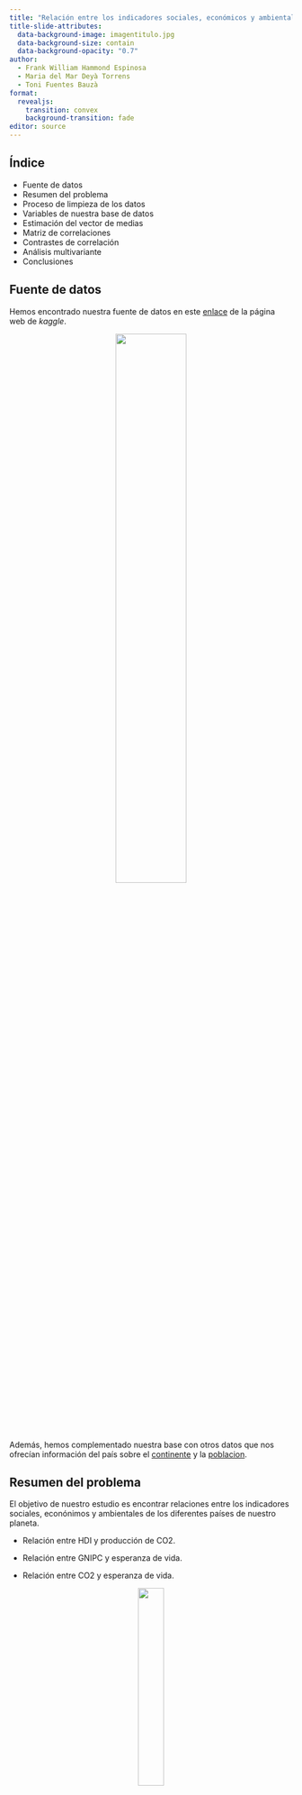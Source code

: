 ```yaml
---
title: "Relación entre los indicadores sociales, económicos y ambientales alrededor del mundo"
title-slide-attributes:
  data-background-image: imagentitulo.jpg
  data-background-size: contain
  data-background-opacity: "0.7"
author:
  - Frank William Hammond Espinosa
  - Maria del Mar Deyà Torrens
  - Toni Fuentes Bauzà
format: 
  revealjs:
    transition: convex
    background-transition: fade
editor: source
---
```


## Índice

-   Fuente de datos
-   Resumen del problema
-   Proceso de limpieza de los datos
-   Variables de nuestra base de datos
-   Estimación del vector de medias
-   Matriz de correlaciones
-   Contrastes de correlación
-   Análisis multivariante
-   Conclusiones

## Fuente de datos

Hemos encontrado nuestra fuente de datos en este [enlace](https://www.kaggle.com/datasets/toriqulstu/global-socio-economic-and-environmental-indicators) de la página web de *kaggle*.

::: {style="text-align:center;"}
![](imagen1.png){width="50%"}
:::

Además, hemos complementado nuestra base con otros datos que nos ofrecían información del país sobre el [continente](https://www.kaggle.com/datasets/statchaitya/country-to-continent) y la [poblacion](https://ourworldindata.org/explorers/population-and-demography).

## Resumen del problema

El objetivo de nuestro estudio es encontrar relaciones entre los indicadores sociales, econónimos y ambientales de los diferentes países de nuestro planeta.

-   Relación entre HDI y producción de CO2.

-   Relación entre GNIPC y esperanza de vida.

-   Relación entre CO2 y esperanza de vida.

::: {style="text-align:center;"}
![](imagen2.jpg){width="30%"}
:::


## Proceso de limpieza de los datos

::: {style="text-align:center;"}
![](imagen3.jpg){width="40%"}
:::

-   Hemos juntado las 6 tablas usando la función *left_join* gracias a la clave primaria *ISO3*.
-   Hemos convertido las variables *Continente* y *HDI_level* en factores. La segunda de ellas en un factor ordenado.
-   Además hemos cambiado el nombre de algunas variables para mejorar su comprensión.

## Variables de nuestra base de datos

```r
library(tidyverse)
db = read.csv("dataset_tidy.csv") 
db <- db %>% 
  mutate(HDI_level = factor(HDI_level, ordered = T, 
                            levels = c("Low", "Medium", "High", "Very High")), 
         Continent = factor(Continent))

str(db)
```

-   2 variables ordinales: *HDI_rank*, *HDI_level*.
-   2 variables nominales: *Country*, *Continent*.
-   5 variables cuantitativas: *HDI*, *CO2_prod*, *GNIPC*, *Life_expect*, *Population*.

## Comparación de las variables respecto a los continentes

```r
library(fmsb)

layout(matrix(c(1,1,2, 2,3, 3, 4,4,4, 5,5,5), nrow = 2, byrow = TRUE))

db %>% 
  select(Continent,HDI) %>% 
  group_by(Continent) %>% 
  summarise(mean_HDI=mean(HDI, na.rm = TRUE)) %>% 
  pivot_wider(names_from = Continent, values_from = mean_HDI) %>% 
  rbind(rep(1,5), rep(0.3,5),.) %>% 
  radarchart(title = "Media del HDI", cglty = 1, cglcol = "gray",
           pcol = 4, plwd = 2,
           pfcol = rgb(0, 0.4, 1, 0.25), vlcex = 0.8)

db %>% 
  select(Continent,CO2_prod) %>% 
  group_by(Continent) %>% 
  summarise(mean_CO2=mean(CO2_prod, na.rm = TRUE)) %>% 
  pivot_wider(names_from = Continent, values_from = mean_CO2) %>% 
  rbind(rep(10,5), rep(0,5),.) %>% 
  radarchart(title = "Media de la producción de CO2", cglty = 1, cglcol = "grey",
           pcol = 2, plwd = 2,
           pfcol = rgb(1, 0, 0, 0.25), vlcex = 0.8)

db %>% 
  select(Continent,GNIPC) %>% 
  group_by(Continent) %>% 
  summarise(mean_GNIPC=mean(GNIPC, na.rm = TRUE)) %>% 
  pivot_wider(names_from = Continent, values_from = mean_GNIPC) %>% 
  rbind(rep(50000,5), rep(0,5),.) %>% 
  radarchart(title = "Media del PIB", cglty = 1, cglcol = "grey",
           pcol = 3, plwd = 2,
           pfcol = rgb(0.4, 1, 0, 0.25), vlcex = 0.8)

db %>% 
  select(Continent,Life_expect) %>% 
  group_by(Continent) %>% 
  summarise(mean_Life=mean(Life_expect, na.rm = TRUE)) %>% 
  pivot_wider(names_from = Continent, values_from = mean_Life) %>% 
  rbind(rep(90,5), rep(60,5),.) %>% 
  radarchart(title = "Media de la esperanza de vida", cglty = 1, cglcol = "grey",
           pcol = 7, plwd = 2,
           pfcol = rgb(1, 1, 0, 0.25), vlcex = 0.8)


db %>% 
  select(Continent,Population) %>% 
  group_by(Continent) %>% 
  summarise(mean_Population=mean(Population, na.rm = TRUE)) %>% 
  pivot_wider(names_from = Continent, values_from = mean_Population) %>% 
  rbind(rep(150000000,5), rep(1000,5),.) %>% 
  radarchart(title = "Media de la Población", cglty = 1, cglcol = "grey",
           pcol = 14, plwd = 2,
           pfcol = rgb(1, 0, 1, 0.25), vlcex = 0.8)


```

## Vectores de medias

Media y vector de medias del HDI por continente:

```r
mean(db$HDI %>% na.omit)
tapply(db$HDI, db$Continent, mean, na.rm = TRUE)
```

Media y vector de medias de la producción de $CO_2$ por continente:

```r
mean(db$CO2_prod %>% na.omit)
tapply(db$CO2_prod, db$Continent, mean, na.rm = TRUE)
```

Media y vector de medias de la producción del PIB por continente:

```r
mean(db$GNIPC %>% na.omit)
tapply(db$GNIPC, db$Continent, mean, na.rm = TRUE)
```

## Vectores de medias

Media y vector de medias de la producción de la esperanza de vida por continente:

```r
mean(db$Life_expect %>% na.omit)
tapply(db$Life_expect, db$Continent, mean, na.rm = TRUE)
```

Media y vector de medias de la producción de la población por continente:

```r
mean(db$Population %>% na.omit)
tapply(db$Population, db$Continent, mean, na.rm = TRUE)
```


## Correlación

```r
library("ggcorrplot")

db %>% 
  select(HDI, CO2_prod, GNIPC, Life_expect, Population) %>% 
  na.omit %>%
  cor %>% 
  ggcorrplot(hc.order=TRUE,type="lower")
```

## Matriz de correlaciones

```r
db %>% 
  select(HDI, CO2_prod, GNIPC, Life_expect, Population) %>% 
  na.omit %>%
  cor
```


## Análisis multivariante

```r
library("GGally")

log10_vars <- vars(ends_with("Population"))

a <- db %>% select(c(3, 6, 7, 8, 9, 10)) %>% na.omit

a$Population <- log10(a$Population)
a <- a %>% rename_at(log10_vars, sprintf, fmt="log10(%s)")

continent_colors <- c("black", "red", "yellow", "green", "blue")

a %>% ggpairs(aes(color=a$Continent, alpha=0.4)) +
  scale_fill_manual(values = continent_colors) +
  scale_color_manual(values = continent_colors)

# subplot <- getPlot(p, 1, 6)
# subplotNew <- subplot + scale_y_log10()
# subplotNew$type <- "logcontinuous"
# subplotNew$subType <- "logpoints"
# p <- putPlot(p, subplotNew, 1, 6)
```


## Conclusiones